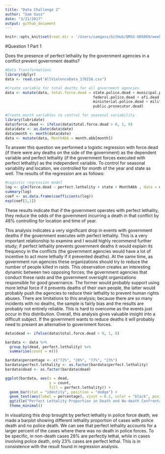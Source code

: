 ```yaml
---
title: "Data Challenge 2"
author: "Sam Gass"
date: "3/21/2017"
output: github_document
---
```

```r
knitr::opts_knit$set(root.dir = '/Users/samgass/GitHub/QMSS-GR5069/week_07/datachallenge2/data/processed')
```

#Question 1 Part 1

Does the presence of perfect lethality by the government agencies in a conflict prevent government deaths?

```r
#Data Transformations
library(dplyr)
data <- read.csv("AllViolenceData_170216.csv")

#Create variable for total deaths for all government agencies
data <- mutate(data, total.force.dead = state.police.dead + municipal.police.dead  + 
                                        federal.police.dead + afi.dead + navy.dead +
                                        ministerial.police.dead + military.dead    +
                                        public.prosecutor.dead)

#Create month variables to control for seasonal variability
library(lubridate)
data$force.dead <- ifelse(data$total.force.dead > 0, 1, 0)
data$date <- as.Date(data$date)
data$month <- month(data$date)
data <- mutate(data, MonthAbb = month.abb[month])
```

To answer this question we performed a logistic regression with force.dead (if there were any deaths on the side of the government) as the dependent variable and perfect lethality (if the government forces executed with perfect lethality) as the independent variable. To control for seasonal variability and location, we controlled for month of the year and state as well. The results of the regression are as follows:

```r
#Logistic regression model
log <- glm(force.dead ~ perfect.lethality + state + MonthAbb , data = data, family = "binomial")
summary(log)
coef <- as.data.frame(coefficients(log))
exp(coef[2,1])
```

These results indicate that if the government operates with perfect lethality, they reduce the  odds of the government incurring a death in that conflict by 48% controlling for location and time of year. 

This analysis indicates a very significant drop in events with government deaths if the government executes with perfect lethality. This is a very important relationship to examine and I would highly recommend further study; if perfect lethality prevents government deaths it would explain its frequency in the conflicts (the government agencies would have a lot of incentive to act more lethally if it prevented deaths). At the same time, as government run agencies these organizations should try to reduce the number of people killed in raids. This observation creates an interesting dynamic between two opposing forces; the government agencies that conduct these raids and the government oversight organizations responsible for good governance. The former would probably support using more lethal force if it prevents deaths of their own people, the latter would probably push the agencies to reduce their lethality to prevent human rights abuses. There are limitations to this analysis; because there are so many incidents with no deaths, the sample is fairly bias and the results are probably not entirely reliable. This is hard to overcome as the events just occur in this distribution. Overall, this analysis gives valuable insight into a difficult subject. If the government wants to reduce deaths it will probably need to present an alternative to government forces. 


```r
data$dead <- ifelse(data$total.force.dead > 0, 1, 0)

bardata <- data %>% 
  group_by(dead, perfect.lethality) %>%
  summarise(count = n())

bardata$percentage <- c("72%", "28%", "77%", "23%")
bardata$perfect.lethality <- as.factor(bardata$perfect.lethality)
bardata$dead <- as.factor(bardata$dead)

ggplot(bardata, aes(x = dead, 
                    y = count,
                    fill = perfect.lethality)) + 
  geom_bar(stat = "identity", position = "dodge") +
  geom_text(aes(label = percentage), vjust = 0.2, color = "black", position=position_dodge(.9)) +
  ggtitle("Perfect Lethality Proportion in Death and No-death Confrontations") +
  theme_minimal()
```
In visualizing this drop brought by perfect lethality in police force death, we made a barplot showing different lethality proportion of cases with police death and no police death. We can see that perfect lethality accounts for a larger percent of the cases where there was no death in police forces. To be specific, in non-death cases 28% are perfectly lethal, while in cases involving police death, only 23% cases are perfect lethal. This is in consistence with the result found in regression analysis.
